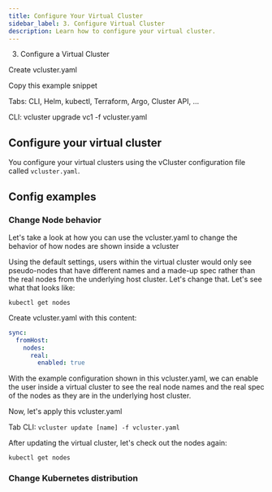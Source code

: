 ```yaml
---
title: Configure Your Virtual Cluster
sidebar_label: 3. Configure Virtual Cluster
description: Learn how to configure your virtual cluster.
---
```


3. Configure a Virtual Cluster

Create vcluster.yaml

Copy this example snippet

Tabs: CLI, Helm, kubectl, Terraform, Argo, Cluster API, …

CLI: vcluster upgrade vc1 -f vcluster.yaml


## Configure your virtual cluster

You configure your virtual clusters using the vCluster configuration file called `vcluster.yaml`. 

## Config examples


### Change Node behavior

Let's take a look at how you can use the vcluster.yaml to change the behavior of how nodes are shown inside a vcluster

Using the default settings, users within the virtual cluster would only see pseudo-nodes that have different names and a made-up spec rather than the real nodes from the underlying host cluster. Let's change that. Let's see what that looks like:

`kubectl get nodes`

Create vcluster.yaml with this content:

```yaml
sync:
  fromHost:
    nodes:
      real:
        enabled: true
```

With the example configuration shown in this vcluster.yaml, we can enable the user inside a virtual cluster to see the real node names and the real spec of the nodes as they are in the underlying host cluster.

Now, let's apply this vcluster.yaml

Tab CLI: `vcluster update [name] -f vcluster.yaml`

After updating the virtual cluster, let's check out the nodes again:

`kubectl get nodes`




### Change Kubernetes distribution